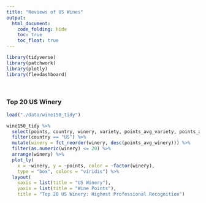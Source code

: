 ```yaml
---
title: "Reviews of US Wines"
output: 
  html_document:
    code_folding: hide
    toc: true
    toc_float: true
---
```


```r
library(tidyverse)
library(patchwork)
library(plotly)
library(flexdashboard)
```

<br/>

### Top 20 US Winery

```r
load("./data/wine150_tidy")

wine150_tidy %>% 
  select(points, country, winery, variety, points_avg_variety, points_avg_winery) %>% 
  filter(country == "US") %>% 
  mutate(winery = fct_reorder(winery, desc(points_avg_winery))) %>% 
  filter(as.numeric(winery) <= 20) %>% 
  arrange(winery) %>% 
  plot_ly(
    x = ~winery, y = ~points, color = ~factor(winery),
    type = "box", colors = "viridis") %>%
  layout(
    xaxis = list(title = "US Winery"),
    yaxis = list(title = "Wine Points"),
    title = "Top 20 US Winery: Highest Professional Recognition")
```


